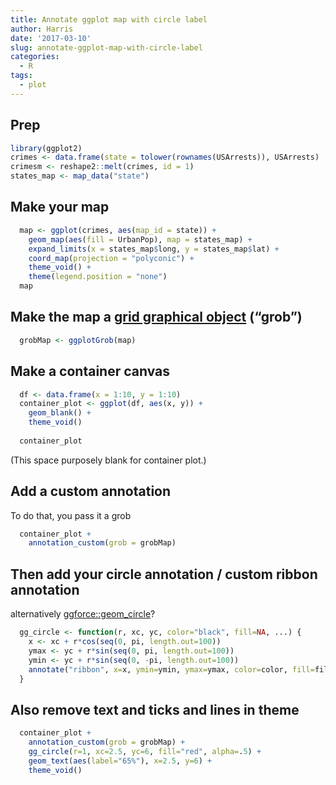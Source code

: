 ```yaml
---
title: Annotate ggplot map with circle label
author: Harris
date: '2017-03-10'
slug: annotate-ggplot-map-with-circle-label
categories:
  - R
tags:
  - plot
---
```


## Prep 

```r
library(ggplot2)
crimes <- data.frame(state = tolower(rownames(USArrests)), USArrests)
crimesm <- reshape2::melt(crimes, id = 1)
states_map <- map_data("state") 
```

## Make your map 
```r

  map <- ggplot(crimes, aes(map_id = state)) +
    geom_map(aes(fill = UrbanPop), map = states_map) +
    expand_limits(x = states_map$long, y = states_map$lat) +
    coord_map(projection = "polyconic") + 
    theme_void() +
    theme(legend.position = "none")
  map
```

## Make the map a [grid graphical object](https://stat.ethz.ch/R-manual/R-devel/library/grid/html/grid.grob.html) (“grob”)

```r
  grobMap <- ggplotGrob(map)
```

## Make a container canvas

```r

  df <- data.frame(x = 1:10, y = 1:10)
  container_plot <- ggplot(df, aes(x, y)) +
    geom_blank() +
    theme_void() 
  
  container_plot

```

(This space purposely blank for container plot.)


## Add a custom annotation  
To do that, you pass it a grob
```r
  container_plot +
    annotation_custom(grob = grobMap) 
```

## Then add your circle annotation / custom ribbon annotation 
alternatively [ggforce::geom_circle](http://stackoverflow.com/a/39071128/4386615)?

```r
  gg_circle <- function(r, xc, yc, color="black", fill=NA, ...) {
    x <- xc + r*cos(seq(0, pi, length.out=100))
    ymax <- yc + r*sin(seq(0, pi, length.out=100))
    ymin <- yc + r*sin(seq(0, -pi, length.out=100))
    annotate("ribbon", x=x, ymin=ymin, ymax=ymax, color=color, fill=fill, ...)
  }
```

## Also remove text and ticks and lines in theme 
```r


  container_plot +
    annotation_custom(grob = grobMap) + 
    gg_circle(r=1, xc=2.5, yc=6, fill="red", alpha=.5) +
    geom_text(aes(label="65%"), x=2.5, y=6) +
    theme_void()
```

